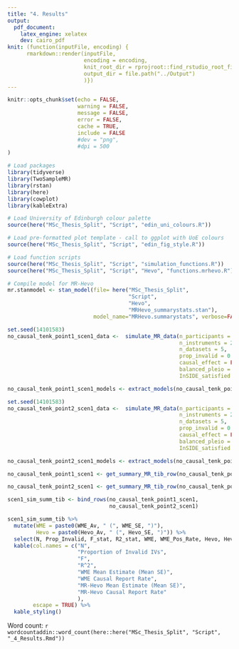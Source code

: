 ```yaml
---
title: "4. Results"
output:
  pdf_document:
    latex_engine: xelatex
    dev: cairo_pdf
knit: (function(inputFile, encoding) {
      rmarkdown::render(inputFile,
                        encoding = encoding,
                        knit_root_dir = rprojroot::find_rstudio_root_file(),
                        output_dir = file.path("../Output")
                        )})
---
```


```r

knitr::opts_chunk$set(echo = FALSE,
                      warning = FALSE, 
                      message = FALSE, 
                      error = FALSE,
                      cache = TRUE, 
                      include = FALSE 
                      #dev = "png", 
                      #dpi = 500
)

# Load packages
library(tidyverse)
library(TwoSampleMR)
library(rstan)
library(here)
library(cowplot)
library(kableExtra)

# Load University of Edinburgh colour palette
source(here("MSc_Thesis_Split", "Script", "edin_uni_colours.R"))

# Load pre-formatted plot template - call to ggplot with UoE colours
source(here("MSc_Thesis_Split", "Script", "edin_fig_style.R"))

# Load function scripts
source(here("MSc_Thesis_Split", "Script", "simulation_functions.R"))
source(here("MSc_Thesis_Split", "Script", "Hevo", "functions.mrhevo.R"))

# Compile model for MR-Hevo
mr.stanmodel <- stan_model(file= here("MSc_Thesis_Split", 
                                      "Script", 
                                      "Hevo", 
                                      "MRHevo_summarystats.stan"),
                           model_name="MRHevo.summarystats", verbose=FALSE)


```



```r

set.seed(14101583)
no_causal_tenk_point1_scen1_data <-  simulate_MR_data(n_participants = 10000,
                                                      n_instruments = 25,
                                                      n_datasets = 5,
                                                      prop_invalid = 0.1,
                                                      causal_effect = FALSE,
                                                      balanced_pleio = TRUE,
                                                      InSIDE_satisfied = TRUE)

no_causal_tenk_point1_scen1_models <- extract_models(no_causal_tenk_point1_scen1_data)

set.seed(14101583)
no_causal_tenk_point2_scen1_data <-  simulate_MR_data(n_participants = 10000,
                                                      n_instruments = 25,
                                                      n_datasets = 5,
                                                      prop_invalid = 0.2,
                                                      causal_effect = FALSE,
                                                      balanced_pleio = TRUE,
                                                      InSIDE_satisfied = TRUE)

no_causal_tenk_point2_scen1_models <- extract_models(no_causal_tenk_point2_scen1_data)

```

```r

no_causal_tenk_point1_scen1 <- get_summary_MR_tib_row(no_causal_tenk_point1_scen1_models)

```

```r

no_causal_tenk_point2_scen1 <- get_summary_MR_tib_row(no_causal_tenk_point2_scen1_models)

```


```r

scen1_sim_summ_tib <- bind_rows(no_causal_tenk_point1_scen1,
                                no_causal_tenk_point2_scen1)

scen1_sim_summ_tib %>% 
  mutate(WME = paste0(WME_Av, " (", WME_SE, ")"),
         Hevo = paste0(Hevo_Av, " (", Hevo_SE, ")")) %>% 
  select(N, Prop_Invalid, F_stat, R2_stat, WME, WME_Pos_Rate, Hevo, Hevo_Pos_Rate) %>% 
  kable(col.names = c("N",
                      "Proportion of Invalid IVs",
                      "F",
                      "R^2",
                      "WME Mean Estimate (Mean SE)",
                      "WME Causal Report Rate",
                      "MR-Hevo Mean Estimate (Mean SE)",
                      "MR-Hevo Causal Report Rate"
                      ), 
        escape = TRUE) %>% 
  kable_styling()

```


Word count: `r wordcountaddin::word_count(here::here("MSc_Thesis_Split", "Script", "_4_Results.Rmd"))`
